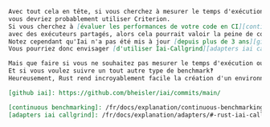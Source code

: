 ```markdown
Avec tout cela en tête, si vous cherchez à mesurer le temps d'exécution de votre code,
vous devriez probablement utiliser Criterion.
Si vous cherchez à [évaluer les performances de votre code en CI][continuous benchmarking]
avec des exécuteurs partagés, alors cela pourrait valoir la peine de consulter Iai.
Notez cependant qu'Iai n'a pas été mis à jour [depuis plus de 3 ans][github iai].
Vous pourriez donc envisager [d'utiliser Iai-Callgrind][adapters iai callgrind] à la place.

Mais que faire si vous ne souhaitez pas mesurer le temps d'exécution ou le nombre d'instructions ?
Et si vous voulez suivre un tout autre type de benchmark‽
Heureusement, Rust rend incroyablement facile la création d'un environnement de test personnalisé.

[github iai]: https://github.com/bheisler/iai/commits/main/

[continuous benchmarking]: /fr/docs/explanation/continuous-benchmarking/
[adapters iai callgrind]: /fr/docs/explanation/adapters/#-rust-iai-callgrind
```
